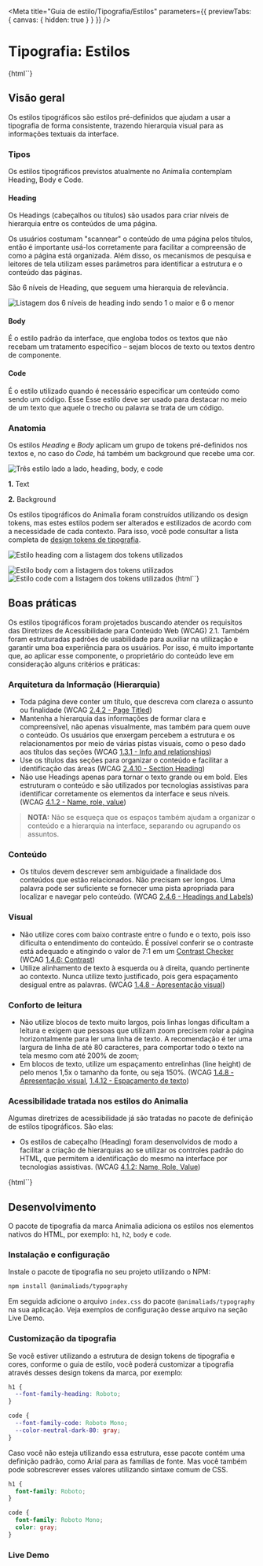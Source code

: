 



<Meta
  title="Guia de estilo/Tipografia/Estilos"
  parameters={{ previewTabs: { canvas: { hidden: true } } }}
/>

# Tipografia: Estilos

<Story name="Visão geral" height="0">
  {html``}
</Story>

## Visão geral

Os estilos tipográficos são estilos pré-definidos que ajudam a usar a tipografia de forma consistente, trazendo hierarquia visual para as informações textuais da interface.

### Tipos

Os estilos tipográficos previstos atualmente no Animalia contemplam Heading, Body e Code.

#### Heading

Os Headings (cabeçalhos ou títulos) são usados para criar níveis de hierarquia entre os conteúdos de uma página.

Os usuários costumam "scannear" o conteúdo de uma página pelos títulos, então é importante usá-los corretamente para facilitar a compreensão de como a página está organizada. Além disso, os mecanismos de pesquisa e leitores de tela utilizam esses parâmetros para identificar a estrutura e o conteúdo das páginas.

São 6 níveis de Heading, que seguem uma hierarquia de relevância.

<img
  src={HeadingSizes}
  alt="Listagem dos 6 níveis de heading indo sendo 1 o maior e 6 o menor"
/>

#### Body

É o estilo padrão da interface, que engloba todos os textos que não recebam um tratamento específico – sejam blocos de texto ou textos dentro de componente.

#### Code

É o estilo utilizado quando é necessário especificar um conteúdo como sendo um código. Esse Esse estilo deve ser usado para destacar no meio de um texto que aquele o trecho ou palavra se trata de um código.

### Anatomia

Os estilos _Heading_ e _Body_ aplicam um grupo de tokens pré-definidos nos textos e, no caso do _Code_, há também um background que recebe uma cor.

<img src={StyleAnatomy} alt="Três estilo lado a lado, heading, body, e code" />

**1.** Text

**2.** Background

Os estilos tipográficos do Animalia foram construídos utilizando os design tokens, mas estes estilos podem ser alterados e estilizados de acordo com a necessidade de cada contexto. Para isso, você pode consultar a lista completa de [design tokens de tipografia](https://www.notion.so/Tipografia-Design-Tokens-87c6e363dce847ee959d768efa5c71a4).

<img
  src={HeadingToken}
  alt="Estilo heading com a listagem dos tokens utilizados"
/>

<img src={BodyToken} alt="Estilo body com a listagem dos tokens utilizados" />

<img src={CodeToken} alt="Estilo code com a listagem dos tokens utilizados" />

<Story name="Boas práticas" height="0">
  {html``}
</Story>

## Boas práticas

Os estilos tipográficos foram projetados buscando atender os requisitos das Diretrizes de Acessibilidade para Conteúdo Web (WCAG) 2.1. Também foram estruturadas padrões de usabilidade para auxiliar na utilização e garantir uma boa experiência para os usuários. Por isso, é muito importante que, ao aplicar esse componente, o proprietário do conteúdo leve em consideração alguns critérios e práticas:

### Arquitetura da Informação (Hierarquia)

- Toda página deve conter um título, que descreva com clareza o assunto ou finalidade (WCAG [2.4.2 - Page Titled](https://www.w3.org/WAI/WCAG21/Understanding/page-titled))
- Mantenha a hierarquia das informações de formar clara e compreensível, não apenas visualmente, mas também para quem ouve o conteúdo. Os usuários que enxergam percebem a estrutura e os relacionamentos por meio de várias pistas visuais, como o peso dado aos títulos das seções (WCAG [1.3.1 - Info and relationships](https://www.w3.org/WAI/WCAG21/Understanding/info-and-relationships))
- Use os títulos das seções para organizar o conteúdo e facilitar a identificação das áreas (WCAG [2.4.10 - Section Heading](https://www.w3.org/WAI/WCAG21/Understanding/section-headings))
- Não use Headings apenas para tornar o texto grande ou em bold. Eles estruturam o conteúdo e são utilizados por tecnologias assistivas para identificar corretamente os elementos da interface e seus níveis. (WCAG [4.1.2 - Name, role, value](https://www.w3.org/WAI/WCAG21/Understanding/name-role-value))

> **NOTA:** Não se esqueça que os espaços também ajudam a organizar o conteúdo e a hierarquia na interface, separando ou agrupando os assuntos.

<BestPracticesComponent
  doImg={Do1}
  doAlt="Três títulos com níveis de hierarquia diferentes"
  doDescription="Utilize os títulos com os níveis corretos para criar hierarquia e detalhamento do assunto."
  dontImg={Dont1}
  dontAlt="Três títulos sem diferenciar níveis de hierarquia"
  dontDescription="Não utilize os mesmos níveis para todos os títulos, pois isso dificulta o entendimento da estrutura da página."
/>

### **Conteúdo**

- Os títulos devem descrever sem ambiguidade a finalidade dos conteúdos que estão relacionados. Não precisam ser longos. Uma palavra pode ser suficiente se fornecer uma pista apropriada para localizar e navegar pelo conteúdo. (WCAG [2.4.6 - Headings and Labels](https://www.w3.org/WAI/WCAG21/Understanding/headings-and-labels))

### **Visual**

- Não utilize cores com baixo contraste entre o fundo e o texto, pois isso dificulta o entendimento do conteúdo. É possível conferir se o contraste está adequado e atingindo o valor de 7:1 em um [Contrast Checker](https://webaim.org/resources/contrastchecker/) (WCAG [1.4.6: Contrast](https://www.w3.org/WAI/WCAG21/Understanding/contrast-enhanced.html))
- Utilize alinhamento de texto à esquerda ou à direita, quando pertinente ao contexto. Nunca utilize texto justificado, pois gera espaçamento desigual entre as palavras. (WCAG [1.4.8 - Apresentação visual](https://www.w3.org/WAI/WCAG21/Understanding/visual-presentation))

<BestPracticesComponent
  doImg={Do2}
  doAlt="Bloco de texto com alinhamento à esquerda"
  doDescription="Use alinhamento de texto à esquerda ou à direita para garantir a regularidade independente do conteúdo ou largura do bloco de texto."
  dontImg={Dont2}
  dontAlt="Bloco de texto com alinhamento justificado e espaços grandes entre as palavras"
  dontDescription="Não use alinhamento justificado pois ele adiciona espaços irregulares entre as palavras para fazê-lo ocupar toda a largura do bloco, o que varia muito dependendo do conteúdo e largura do dispositivo."
/>

### Conforto de leitura

- Não utilize blocos de texto muito largos, pois linhas longas dificultam a leitura e exigem que pessoas que utilizam zoom precisem rolar a página horizontalmente para ler uma linha de texto. A recomendação é ter uma largura de linha de até 80 caracteres, para comportar todo o texto na tela mesmo com até 200% de zoom;
- Em blocos de texto, utilize um espaçamento entrelinhas (line height) de pelo menos 1,5x o tamanho da fonte, ou seja 150%.
  (WCAG [1.4.8 - Apresentação visual](https://www.w3.org/WAI/WCAG21/Understanding/visual-presentation), [1.4.12 - Espaçamento de texto](https://www.w3.org/WAI/WCAG21/Understanding/text-spacing))

<BestPracticesComponent
  doImg={Do3}
  doAlt="Texto com lineheight adequado, de 150% o tamanho da fonte"
  doDescription="Use entrelinha (line height) adequada ao tamanho do texto. Adotar medidas relativas como porcentagem, facilitam essa utilização."
  dontImg={Dont3}
  dontAlt="Texto com lineheight inadequado, de 120% o tamanho da fonte"
  dontDescription="Não use um line height estreito, pois torna a leitura mais difícil e as linhas tendem a se embaralhar."
/>

### **Acessibilidade tratada nos estilos do Animalia**

Algumas diretrizes de acessibilidade já são tratadas no pacote de definição de estilos tipográficos. São elas:

- Os estilos de cabeçalho (Heading) foram desenvolvidos de modo a facilitar a criação de hierarquias ao se utilizar os controles padrão do HTML, que permitem a identificação do mesmo na interface por tecnologias assistivas. (WCAG [4.1.2: Name, Role, Value](https://www.w3.org/WAI/WCAG21/Understanding/name-role-value))

<Story name="Desenvolvimento" height="0">
  {html``}
</Story>

## Desenvolvimento

O pacote de tipografia da marca Animalia adiciona os estilos nos elementos nativos do HTML, por exemplo: `h1`, `h2`, `body` e `code`.

### Instalação e configuração

Instale o pacote de tipografia no seu projeto utilizando o NPM:

```bash
npm install @animaliads/typography
```

Em seguida adicione o arquivo `index.css` do pacote `@animaliads/typography` na sua aplicação. Veja exemplos de configuração desse arquivo na seção Live Demo.

### Customização da tipografia

Se você estiver utilizando a estrutura de design tokens de tipografia e cores, conforme o guia de estilo, você poderá customizar a tipografia através desses design tokens da marca, por exemplo:

```css
h1 {
  --font-family-heading: Roboto;
}

code {
  --font-family-code: Roboto Mono;
  --color-neutral-dark-80: gray;
}
```

Caso você não esteja utilizando essa estrutura, esse pacote contém uma definição padrão, como Arial para as famílias de fonte. Mas você também pode sobrescrever esses valores utilizando sintaxe comum de CSS.

```css
h1 {
  font-family: Roboto;
}

code {
  font-family: Roboto Mono;
  color: gray;
}
```

### Live Demo

<LiveDemoComponent
  javascript="https://stackblitz.com/edit/ani-typography?file=index.html"
  react="https://stackblitz.com/edit/react-ani-typography?file=index.html"
/>
